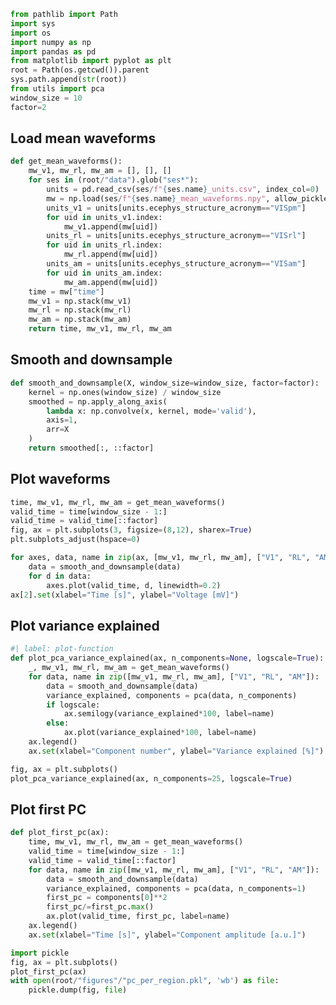 

```python
from pathlib import Path
import sys
import os
import numpy as np
import pandas as pd
from matplotlib import pyplot as plt
root = Path(os.getcwd()).parent
sys.path.append(str(root))
from utils import pca
window_size = 10
factor=2
```

## Load mean waveforms

```python
def get_mean_waveforms():
    mw_v1, mw_rl, mw_am = [], [], []
    for ses in (root/"data").glob("ses*"):
        units = pd.read_csv(ses/f"{ses.name}_units.csv", index_col=0)
        mw = np.load(ses/f"{ses.name}_mean_waveforms.npy", allow_pickle=True).item()
        units_v1 = units[units.ecephys_structure_acronym=="VISpm"]
        for uid in units_v1.index:
            mw_v1.append(mw[uid])
        units_rl = units[units.ecephys_structure_acronym=="VISrl"]
        for uid in units_rl.index:
            mw_rl.append(mw[uid])
        units_am = units[units.ecephys_structure_acronym=="VISam"]
        for uid in units_am.index:
            mw_am.append(mw[uid])
    time = mw["time"]
    mw_v1 = np.stack(mw_v1)
    mw_rl = np.stack(mw_rl)
    mw_am = np.stack(mw_am)
    return time, mw_v1, mw_rl, mw_am
```

## Smooth and downsample

```python
def smooth_and_downsample(X, window_size=window_size, factor=factor):
    kernel = np.ones(window_size) / window_size
    smoothed = np.apply_along_axis(
        lambda x: np.convolve(x, kernel, mode='valid'), 
        axis=1, 
        arr=X
    )
    return smoothed[:, ::factor]
```

## Plot waveforms

```python
time, mw_v1, mw_rl, mw_am = get_mean_waveforms()
valid_time = time[window_size - 1:]
valid_time = valid_time[::factor]
fig, ax = plt.subplots(3, figsize=(8,12), sharex=True)
plt.subplots_adjust(hspace=0)

for axes, data, name in zip(ax, [mw_v1, mw_rl, mw_am], ["V1", "RL", "AM"]):
    data = smooth_and_downsample(data)
    for d in data:
        axes.plot(valid_time, d, linewidth=0.2)
ax[2].set(xlabel="Time [s]", ylabel="Voltage [mV]")
```

## Plot variance explained

```python
#| label: plot-function
def plot_pca_variance_explained(ax, n_components=None, logscale=True):
    _, mw_v1, mw_rl, mw_am = get_mean_waveforms()
    for data, name in zip([mw_v1, mw_rl, mw_am], ["V1", "RL", "AM"]):
        data = smooth_and_downsample(data)
        variance_explained, components = pca(data, n_components)
        if logscale:
            ax.semilogy(variance_explained*100, label=name)
        else:
            ax.plot(variance_explained*100, label=name)
    ax.legend()
    ax.set(xlabel="Component number", ylabel="Variance explained [%]")

```

```python
fig, ax = plt.subplots()
plot_pca_variance_explained(ax, n_components=25, logscale=True)
```

## Plot first PC

```python
def plot_first_pc(ax):
    time, mw_v1, mw_rl, mw_am = get_mean_waveforms()
    valid_time = time[window_size - 1:]
    valid_time = valid_time[::factor]
    for data, name in zip([mw_v1, mw_rl, mw_am], ["V1", "RL", "AM"]):
        data = smooth_and_downsample(data)
        variance_explained, components = pca(data, n_components=1)
        first_pc = components[0]**2
        first_pc/=first_pc.max()
        ax.plot(valid_time, first_pc, label=name)
    ax.legend()
    ax.set(xlabel="Time [s]", ylabel="Component amplitude [a.u.]")

```

```python
import pickle
fig, ax = plt.subplots()
plot_first_pc(ax)
with open(root/"figures"/"pc_per_region.pkl", 'wb') as file:
    pickle.dump(fig, file)
```


